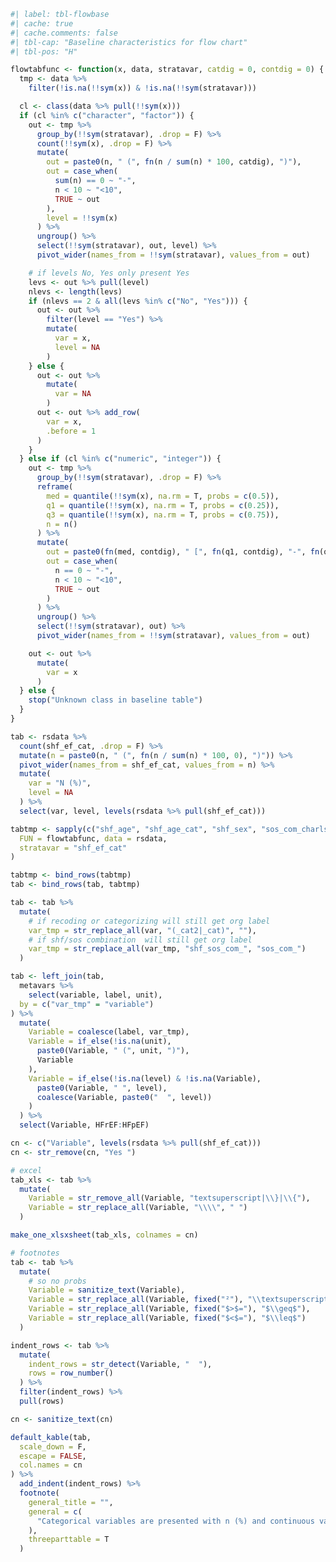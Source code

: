 ```r
#| label: tbl-flowbase
#| cache: true
#| cache.comments: false
#| tbl-cap: "Baseline characteristics for flow chart"
#| tbl-pos: "H"

flowtabfunc <- function(x, data, stratavar, catdig = 0, contdig = 0) {
  tmp <- data %>%
    filter(!is.na(!!sym(x)) & !is.na(!!sym(stratavar)))

  cl <- class(data %>% pull(!!sym(x)))
  if (cl %in% c("character", "factor")) {
    out <- tmp %>%
      group_by(!!sym(stratavar), .drop = F) %>%
      count(!!sym(x), .drop = F) %>%
      mutate(
        out = paste0(n, " (", fn(n / sum(n) * 100, catdig), ")"),
        out = case_when(
          sum(n) == 0 ~ "-",
          n < 10 ~ "<10",
          TRUE ~ out
        ),
        level = !!sym(x)
      ) %>%
      ungroup() %>%
      select(!!sym(stratavar), out, level) %>%
      pivot_wider(names_from = !!sym(stratavar), values_from = out)

    # if levels No, Yes only present Yes
    levs <- out %>% pull(level)
    nlevs <- length(levs)
    if (nlevs == 2 & all(levs %in% c("No", "Yes"))) {
      out <- out %>%
        filter(level == "Yes") %>%
        mutate(
          var = x,
          level = NA
        )
    } else {
      out <- out %>%
        mutate(
          var = NA
        )
      out <- out %>% add_row(
        var = x,
        .before = 1
      )
    }
  } else if (cl %in% c("numeric", "integer")) {
    out <- tmp %>%
      group_by(!!sym(stratavar), .drop = F) %>%
      reframe(
        med = quantile(!!sym(x), na.rm = T, probs = c(0.5)),
        q1 = quantile(!!sym(x), na.rm = T, probs = c(0.25)),
        q3 = quantile(!!sym(x), na.rm = T, probs = c(0.75)),
        n = n()
      ) %>%
      mutate(
        out = paste0(fn(med, contdig), " [", fn(q1, contdig), "-", fn(q3, contdig), "]"),
        out = case_when(
          n == 0 ~ "-",
          n < 10 ~ "<10",
          TRUE ~ out
        )
      ) %>%
      ungroup() %>%
      select(!!sym(stratavar), out) %>%
      pivot_wider(names_from = !!sym(stratavar), values_from = out)

    out <- out %>%
      mutate(
        var = x
      )
  } else {
    stop("Unknown class in baseline table")
  }
}

tab <- rsdata %>%
  count(shf_ef_cat, .drop = F) %>%
  mutate(n = paste0(n, " (", fn(n / sum(n) * 100, 0), ")")) %>%
  pivot_wider(names_from = shf_ef_cat, values_from = n) %>%
  mutate(
    var = "N (%)",
    level = NA
  ) %>%
  select(var, level, levels(rsdata %>% pull(shf_ef_cat)))

tabtmp <- sapply(c("shf_age", "shf_age_cat", "shf_sex", "sos_com_charlsonciage", "sos_com_charlsonciage_cat"),
  FUN = flowtabfunc, data = rsdata,
  stratavar = "shf_ef_cat"
)

tabtmp <- bind_rows(tabtmp)
tab <- bind_rows(tab, tabtmp)

tab <- tab %>%
  mutate(
    # if recoding or categorizing will still get org label
    var_tmp = str_replace_all(var, "(_cat2|_cat)", ""),
    # if shf/sos combination  will still get org label
    var_tmp = str_replace_all(var_tmp, "shf_sos_com_", "sos_com_")
  )

tab <- left_join(tab,
  metavars %>%
    select(variable, label, unit),
  by = c("var_tmp" = "variable")
) %>%
  mutate(
    Variable = coalesce(label, var_tmp),
    Variable = if_else(!is.na(unit),
      paste0(Variable, " (", unit, ")"),
      Variable
    ),
    Variable = if_else(!is.na(level) & !is.na(Variable),
      paste0(Variable, " ", level),
      coalesce(Variable, paste0("  ", level))
    )
  ) %>%
  select(Variable, HFrEF:HFpEF)

cn <- c("Variable", levels(rsdata %>% pull(shf_ef_cat)))
cn <- str_remove(cn, "Yes ")

# excel
tab_xls <- tab %>%
  mutate(
    Variable = str_remove_all(Variable, "textsuperscript|\\}|\\{"),
    Variable = str_replace_all(Variable, "\\\\", " ")
  )

make_one_xlsxsheet(tab_xls, colnames = cn)

# footnotes
tab <- tab %>%
  mutate(
    # so no probs
    Variable = sanitize_text(Variable),
    Variable = str_replace_all(Variable, fixed("²"), "\\textsuperscript{2}"),
    Variable = str_replace_all(Variable, fixed("$>$="), "$\\geq$"),
    Variable = str_replace_all(Variable, fixed("$<$="), "$\\leq$")
  )

indent_rows <- tab %>%
  mutate(
    indent_rows = str_detect(Variable, "  "),
    rows = row_number()
  ) %>%
  filter(indent_rows) %>%
  pull(rows)

cn <- sanitize_text(cn)

default_kable(tab,
  scale_down = F,
  escape = FALSE,
  col.names = cn
) %>%
  add_indent(indent_rows) %>%
  footnote(
    general_title = "",
    general = c(
      "Categorical variables are presented with n (%) and continuous variables with median [q1-q3]."
    ),
    threeparttable = T
  )
```

